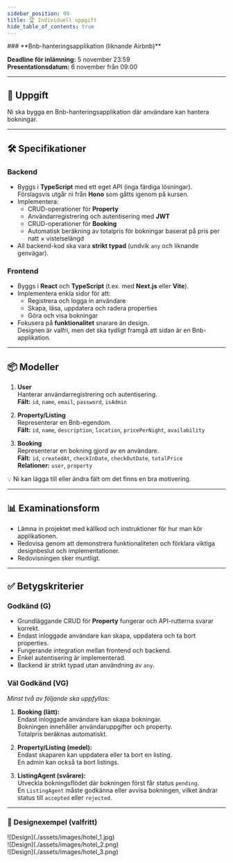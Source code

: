 ```yaml
---
sidebar_position: 99
title: 🏆 Individuell uppgift
hide_table_of_contents: true
---
```



<ContentCountdownWrapper datetime="2025-08-25T09:00:00Z">
### **Bnb-hanteringsapplikation (liknande Airbnb)**

**Deadline för inlämning:** 5 november 23:59  
**Presentationsdatum:** 6 november från 09:00

---

## 🎯 Uppgift
Ni ska bygga en Bnb-hanteringsapplikation där användare kan hantera bokningar.

---

## 🛠 Specifikationer

### Backend
- Byggs i **TypeScript** med ett eget API (inga färdiga lösningar).  
  Förslagsvis utgår ni från **Hono** som gåtts igenom på kursen.
- Implementera:
  - CRUD-operationer för **Property**
  - Användarregistrering och autentisering med **JWT**
  - CRUD-operationer för **Booking**
  - Automatisk beräkning av totalpris för bokningar baserat på pris per natt × vistelselängd
- All backend-kod ska vara **strikt typad** (undvik `any` och liknande genvägar).

### Frontend
- Byggs i **React** och **TypeScript** (t.ex. med **Next.js** eller **Vite**).
- Implementera enkla sidor för att:
  - Registrera och logga in användare
  - Skapa, läsa, uppdatera och radera properties
  - Göra och visa bokningar
- Fokusera på **funktionalitet** snarare än design.  
  Designen är valfri, men det ska tydligt framgå att sidan är en Bnb-applikation.

---

## 📦 Modeller

1. **User**  
   Hanterar användarregistrering och autentisering.  
   **Fält:** `id`, `name`, `email`, `password`, `isAdmin`

2. **Property/Listing**  
   Representerar en Bnb-egendom.  
   **Fält:** `id`, `name`, `description`, `location`, `pricePerNight`, `availability`

3. **Booking**  
   Representerar en bokning gjord av en användare.  
   **Fält:** `id`, `createdAt`, `checkInDate`, `checkOutDate`, `totalPrice`  
   **Relationer:** `user`, `property`

<aside>
💡 Ni kan lägga till eller ändra fält om det finns en bra motivering.
</aside>

---

## 📊 Examinationsform
- Lämna in projektet med källkod och instruktioner för hur man kör applikationen.  
- Redovisa genom att demonstrera funktionaliteten och förklara viktiga designbeslut och implementationer.  
- Redovisningen sker muntligt.

---

## ✅ Betygskriterier

### Godkänd (G)
- Grundläggande CRUD för **Property** fungerar och API-rutterna svarar korrekt.  
- Endast inloggade användare kan skapa, uppdatera och ta bort properties.  
- Fungerande integration mellan frontend och backend.  
- Enkel autentisering är implementerad.  
- Backend är strikt typad utan användning av `any`.

### Väl Godkänd (VG)  
*Minst två av följande ska uppfyllas:*

1. **Booking (lätt):**  
   Endast inloggade användare kan skapa bokningar.  
   Bokningen innehåller användaruppgifter och property.  
   Totalpris beräknas automatiskt.

2. **Property/Listing (medel):**  
   Endast skaparen kan uppdatera eller ta bort en listing.  
   En admin kan också ta bort listings.

3. **ListingAgent (svårare):**  
   Utveckla bokningsflödet där bokningen först får status `pending`.  
   En `ListingAgent` måste godkänna eller avvisa bokningen, vilket ändrar status till `accepted` eller `rejected`.

---

### 🎨 Designexempel (valfritt)
<div className="flex flex-row flex-wrap gap-16">
<div className="flex h-150 w-150">
![Design](./assets/images/hotel_1.jpg)
</div>
<div className="flex h-150 w-150">
![Design](./assets/images/hotel_2.png)
</div>
<div className="flex h-150 w-150">
![Design](./assets/images/hotel_3.png)
</div>
</div>

</ContentCountdownWrapper>
